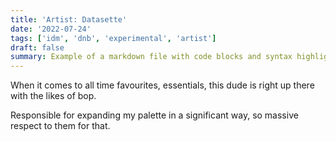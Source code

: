 ```yaml
---
title: 'Artist: Datasette'
date: '2022-07-24'
tags: ['idm', 'dnb', 'experimental', 'artist']
draft: false
summary: Example of a markdown file with code blocks and syntax highlighting
---
```


When it comes to all time favourites, essentials, this dude is right up there with the likes of bop.

Responsible for expanding my palette in a significant way, so massive respect to them for that.
